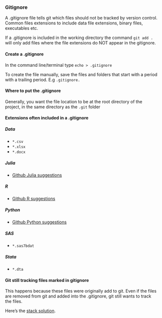 ### Gitignore {-}
 
A .gitignore file tells git which files should not be tracked by version control. Common files extensions to include data file extensions, binary files, executables etc.

If a .gitignore is included in the working directory the command `git add .` will only add files where the file extensions do NOT appear in the gitignore. 

#### Create a .gitignore {-}

In the command line/terminal type `echo > .gitignore`

To create the file manually, save the files and folders that start with a period with a trailing period. E.g `.gitignore.` 

#### Where to put the .gitignore {-}

Generally, you want the file location to be at the root directory of the project, in the same directory as the `.git` folder

#### Extensions often included in a .gitignore {-}

##### Data {-}

* `*.csv`
* `*.xlsx`
* `*.docx`

##### Julia {-}

* [Github Julia suggestions](https://github.com/github/gitignore/blob/master/Julia.gitignore)

##### R {-}

* [Github R suggestions](https://github.com/github/gitignore/blob/master/R.gitignore)

##### Python {-}

* [Github Python suggestions](https://github.com/github/gitignore/blob/master/Python.gitignore)

##### SAS {-}

* `*.sas7bdat`

##### Stata {-}

* `*.dta`

#### Git still tracking files marked in gitignore {-}

This happens because these files were originally add to git. Even if the files are removed from git and added into the .gitignore, git still wants to track the files. 

Here's the [stack solution](https://stackoverflow.com/questions/18418718/git-still-adds-and-tracks-folders-marked-in-gitignore).

